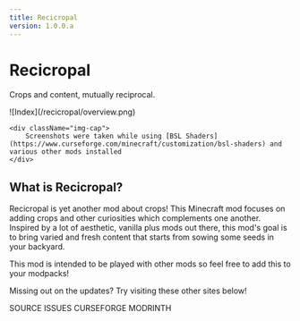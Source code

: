 ```yaml
---
title: Recicropal
version: 1.0.0.a
---
```


# *<Icon img="/recicropal/avatar.png" rounded={true}/>* Recicropal
Crops and content, mutually reciprocal.

<div>
    ![Index](/recicropal/overview.png)
    
    <div className="img-cap">
        Screenshots were taken while using [BSL Shaders](https://www.curseforge.com/minecraft/customization/bsl-shaders) and various other mods installed
    </div>
</div>

## What is Recicropal?
Recicropal is yet another mod about crops! This Minecraft mod focuses on adding crops and other curiosities which complements one another. Inspired by a lot of aesthetic, vanilla plus mods out there,
this mod's goal is to bring varied and fresh content that starts from sowing some seeds in your backyard.

This mod is intended to be played with other mods so feel free to add this to your modpacks!

Missing out on the updates? Try visiting these other sites below!

<FlexRow>
<LinkButton link="https://github.com/MystDevMC/recicropal" className="bg-gray-100 text-gray-950" icon="code">SOURCE</LinkButton>
<LinkButton link="https://github.com/MystDevMC/recicropal/issues" className="bg-rose-600" icon="warn">ISSUES</LinkButton>
<LinkButton link="https://www.curseforge.com/minecraft/mc-mods/recicropal"  className="bg-orange-500 text-gray-950" icon="fire">CURSEFORGE</LinkButton>
<LinkButton link="https://modrinth.com/mod/recicropal" className="bg-green-600" icon="wrench">MODRINTH</LinkButton>
</FlexRow>
